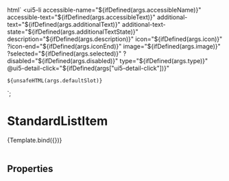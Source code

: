 

<Meta title="Components/List/StandardListItem" argTypes={argTypes} />

  html`
<ui5-list>
  <ui5-li
    accessible-name="${ifDefined(args.accessibleName)}"
    accessible-text="${ifDefined(args.accessibleText)}"
    additional-text="${ifDefined(args.additionalText)}"
    additional-text-state="${ifDefined(args.additionalTextState)}"
    description="${ifDefined(args.description)}"
    icon="${ifDefined(args.icon)}"
    ?icon-end="${ifDefined(args.iconEnd)}"
    image="${ifDefined(args.image)}"
    ?selected="${ifDefined(args.selected)}"
    ?disabled="${ifDefined(args.disabled)}"
    type="${ifDefined(args.type)}"
    @ui5-detail-click="${ifDefined(args["ui5-detail-click"])}"
  >
    ${unsafeHTML(args.defaultSlot)}
  </ui5-li>
</ui5-list>
  `;

# StandardListItem

<Preview>
  <Story
    name="Basic"
    args={{
      defaultSlot: "Standard List Item",
      image: "../../../assets/images/avatars/man_avatar_1.png",
      icon: "navigation-right-arrow",
      iconEnd: true,
      additionalText: "Reuqired",
      additionalTextState: "Warning",
    }}
  >
    {Template.bind({})}
  </Story>
</Preview>

<Description />

<br />
<br />

## Properties

<ArgsTable story="." />
